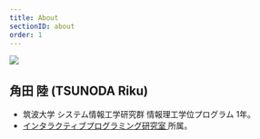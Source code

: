```yaml
---
title: About
sectionID: about
order: 1
---
```


<img src="./about.png" />

## 角田 陸 (TSUNODA Riku)

- 筑波大学 システム情報工学研究群 情報理工学位プログラム 1年。
- <a href="https://www.iplab.cs.tsukuba.ac.jp/" target="_blank" rel="noopener noreferrer">
    インタラクティブプログラミング研究室
  </a>
  所属。
